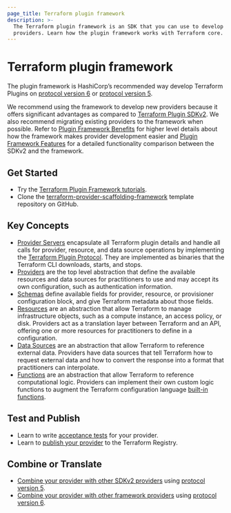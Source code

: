 ```yaml
---
page_title: Terraform plugin framework
description: >-
  The Terraform plugin framework is an SDK that you can use to develop Terraform
  providers. Learn how the plugin framework works with Terraform core.
---
```


# Terraform plugin framework

The plugin framework is HashiCorp’s recommended way develop Terraform Plugins on [protocol version 6](/terraform/plugin/terraform-plugin-protocol#protocol-version-6) or [protocol version 5](/terraform/plugin/terraform-plugin-protocol#protocol-version-5). 

We recommend using the framework to develop new providers because it offers significant advantages as compared to  [Terraform Plugin SDKv2](/terraform/plugin/sdkv2). We also recommend migrating existing providers to the framework when possible. Refer to [Plugin Framework Benefits](/terraform/plugin/framework-benefits) for higher level details about how the framework makes provider development easier and [Plugin Framework Features](/terraform/plugin/framework/migrating/benefits) for a detailed functionality comparison between the SDKv2 and the framework.

## Get Started

- Try the [Terraform Plugin Framework tutorials](/terraform/tutorials/providers-plugin-framework).
- Clone the [terraform-provider-scaffolding-framework](https://github.com/hashicorp/terraform-provider-scaffolding-framework) template repository on GitHub.

## Key Concepts

- [Provider Servers](/terraform/plugin/framework/provider-servers) encapsulate all Terraform plugin details and handle all calls for provider, resource, and data source operations by implementing the [Terraform Plugin Protocol](/terraform/plugin/how-terraform-works#terraform-plugin-protocol). They are implemented as binaries that the Terraform CLI downloads, starts, and stops.
- [Providers](/terraform/plugin/framework/providers) are the top level abstraction that define the available resources and data sources for practitioners to use and may accept its own configuration, such as authentication information.
- [Schemas](/terraform/plugin/framework/handling-data/schemas) define available fields for provider, resource, or provisioner configuration block, and give Terraform metadata about those fields.
- [Resources](/terraform/plugin/framework/resources) are an abstraction that allow Terraform to manage infrastructure objects, such as a compute instance, an access policy, or disk. Providers act as a translation layer between Terraform and an API, offering one or more resources for practitioners to define in a configuration.
- [Data Sources](/terraform/plugin/framework/data-sources) are an abstraction that allow Terraform to reference external data. Providers have data sources that tell Terraform how to request external data and how to convert the response into a format that practitioners can interpolate.
- [Functions](/terraform/plugin/framework/functions) are an abstraction that allow Terraform to reference computational logic. Providers can implement their own custom logic functions to augment the Terraform configuration language [built-in functions](/terraform/language/functions).

## Test and Publish

- Learn to write [acceptance tests](/terraform/plugin/framework/acctests) for your provider.
- Learn to [publish your provider](/terraform/registry/providers/publishing) to the Terraform Registry.

## Combine or Translate

- [Combine your provider with other SDKv2 providers](/terraform/plugin/mux/combining-protocol-version-5-providers) using [protocol version 5](/terraform/plugin/how-terraform-works#protocol-version-5).
- [Combine your provider with other framework providers](/terraform/plugin/mux/combining-protocol-version-6-providers) using [protocol version 6](/terraform/plugin/how-terraform-works#protocol-version-6).
